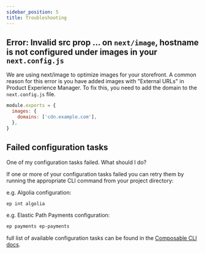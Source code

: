 ---
sidebar_position: 5
title: Troubleshooting
---


## Error: Invalid src prop ... on `next/image`, hostname is not configured under images in your `next.config.js`

We are using next/image to optimize images for your storefront. A common reason for this error is you have added images with "External URLs" in Product Experience Manager. To fix this, you need to add the domain to the `next.config.js` file.

```javascript
module.exports = {
  images: {
    domains: ['cdn.example.com'],
  },
}
```

## Failed configuration tasks
One of my configuration tasks failed. What should I do?

If one or more of your configuration tasks failed you can retry them by running the appropriate CLI command from your project directory:

e.g. Algolia configuration:

```bash
ep int algolia
```

e.g. Elastic Path Payments configuration:

```bash
ep payments ep-payments
```

full list of available configuration tasks can be found in the [Composable CLI docs](/docs/composable-cli/commands).